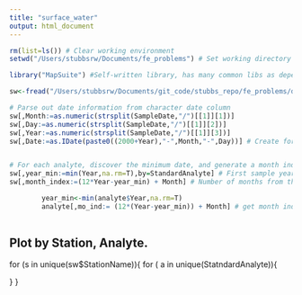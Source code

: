 ```yaml
---
title: "surface_water"
output: html_document
---
```


```r

rm(list=ls()) # Clear working environment
setwd("/Users/stubbsrw/Documents/fe_problems") # Set working directory

library("MapSuite") #Self-written library, has many common libs as dependencies

sw<-fread("/Users/stubbsrw/Documents/git_code/stubbs_repo/fe_problems/data/Dataset_C.csv") # surface water observations

# Parse out date information from character date column
sw[,Month:=as.numeric(strsplit(SampleDate,"/")[[1]][1])]
sw[,Day:=as.numeric(strsplit(SampleDate,"/")[[1]][2])]
sw[,Year:=as.numeric(strsplit(SampleDate,"/")[[1]][3])]
sw[,Date:=as.IDate(paste0((2000+Year),"-",Month,"-",Day))] # Create formal column of integer-date


# For each analyte, discover the minimum date, and generate a month index from that date:
sw[,year_min:=min(Year,na.rm=T),by=StandardAnalyte] # First sample year, calculated by each analyte
sw[,month_index:=(12*Year-year_min) + Month] # Number of months from the start of the samples

        year_min<-min(analyte$Year,na.rm=T)
        analyte[,mo_ind:= (12*(Year-year_min)) + Month] # get month index from start of time series
        
```

## Plot by Station, Analyte. 

for (s in unique(sw$StationName)){
for ( a in unique(StatndardAnalyte)){

}
}